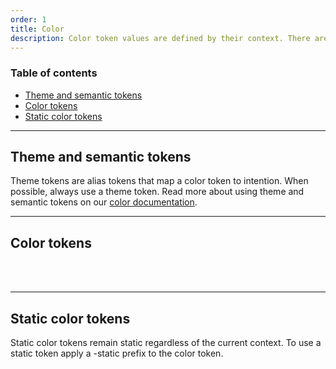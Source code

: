 ```yaml
---
order: 1
title: Color
description: Color token values are defined by their context. There are two contexts "light" and "dark" context. Toggle the sun/moon in the top right of the site to see each context.
---
```


### Table of contents

- [Theme and semantic tokens](/foundations/color#Theme_and_Semantic_tokens)
- [Color tokens](/foundations/color#Color_tokens)
- [Static color tokens](/foundations/color#Static_color_tokens)

---

## Theme and semantic tokens

Theme tokens are alias tokens that map a color token to intention.
When possible, always use a theme token. Read more about using theme and
semantic tokens on our [color documentation](/foundations/principles#Themes).

<ColorSamples group="theme" />

---

## Color tokens

<BR />

<ColorSamples group="light" />

<BR />

---

## Static color tokens

Static color tokens remain static regardless of the current context. To use a static token apply a -static prefix to the color token.

<ColorSamples group="static" />

<BR />

<BR size="xl" />
